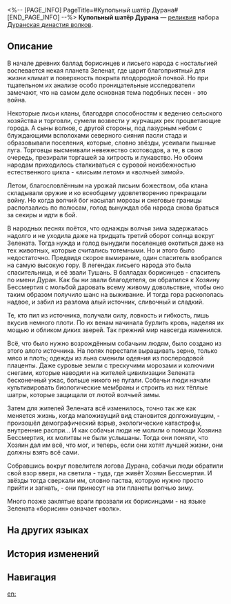 <%-- [PAGE_INFO]
PageTitle=#Купольный шатёр Дурана#
[END_PAGE_INFO] --%>
{{Реликвия Инфобокс
|id          = 63155
|Изображение = Предмет Купольный шатёр Дурана.png
|Набор       = Дуранская династия волков
|Предмет     = Планарная сфера
|Упоминания  = 
}}
{{Описание|Внутри запечатан купольный шатёр борисинцев с Зелената. Помимо невероятной жестокости, борисинцы также славятся по всему космосу разработанными биотехнологиями. Волчата собираются вокруг повелителя логова Дурана и изучают небесные объекты, словно это их межзвёздная паства.}}
'''Купольный шатёр Дурана''' — [[реликвия]] набора [[Дуранская династия волков]].

==Описание==
В начале древних баллад борисинцев и лисьего народа с ностальгией воспевается некая планета Зеленат, где царит благоприятный для жизни климат и поверхность покрыта плодородной почвой. Но при тщательном их анализе особо проницательные исследователи замечают, что на самом деле основная тема подобных песен - это война.

Некоторые лисьи кланы, благодаря способностям к ведению сельского хозяйства и торговли, сумели возвести у журчащих рек процветающие города. А сыны волков, с другой стороны, под лазурным небом с блуждающими всполохами северного сияния пасли стада и образовывали поселения, которые, словно звёзды, усеивали пышные луга. Торговцы высмеивали невежество скотоводов, а те, в свою очередь, презирали торгашей за хитрость и лукавство. Но обоим народам приходилось сталкиваться с суровой неизбежностью естественного цикла - «лисьим летом» и «волчьей зимой».

Летом, благословлённым на урожай лисьим божеством, оба клана складывали оружие и ко всеобщему удовлетворению прекращали войну. Но когда волчий бог насылал морозы и снеговые границы расползались по полюсам, голод вынуждал оба народа снова браться за секиры и идти в бой.

В народных песнях поётся, что однажды волчья зима задержалась надолго и не уходила даже на тридцать третий оборот солнца вокруг Зелената. Тогда нужда и голод вынудили поселенцев охотиться даже на тех животных, которые считались тотемными. Но и этого было недостаточно. Предвидя скорое вымирание, один спаситель взобрался на самую высокую гору. В легендах лисьего народа это была спасительница, и её звали Тушань. В балладах борисинцев - спаситель по имени Дуран. Как бы ни звали благодетеля, он обратился к Хозяину Бессмертия с мольбой даровать всему живому довольствие, чтобы оно таким образом получило шанс на выживание. И тогда гора раскололась надвое, и забил из разлома алый источник, сливочный и сладкий.

Те, кто пил из источника, получали силу, ловкость и гибкость, лишь вкусив немного плоти. По их венам начинала бурлить кровь, наделяя их мощью и обликом диких зверей. Так прежний мир навсегда изменился.

Всё, что было нужно возрождённым собачьим людям, было создано из этого алого источника. На полях перестали выращивать зерно, только мясо и плоть; одежды из льна сменили одеяния из послеродовой плаценты. Даже суровые земли с трескучими морозами и колючими снегами, которые наводили на жителей цивилизации Зелената бесконечный ужас, больше никого не пугали. Собачьи люди начали культивировать биологические мембраны и строить из них тёплые шатры, которые защищали от лютой волчьей зимы.

Затем для жителей Зелената всё изменилось, точно так же как меняется жизнь, когда маложивущий вид становится долгоживущим, - произошёл демографический взрыв, экологические катастрофы, внутренние распри... И как собачьи люди не молили о помощи Хозяина Бессмертия, их молитвы не были услышаны. Тогда они поняли, что Хозяин дал им всё, что мог, и теперь, если они хотят лучшей жизни, они должны взять всё сами.

Собравшись вокруг повелителя логова Дурана, собачьи люди обратили свой взор вверх, на светила - туда, где живёт Хозяин Бессмертия. И звёзды тогда сверкали им, словно паства, которую нужно просто прийти и загнать, - они принесут на эти планеты волчью зиму.

Много позже заклятые враги прозвали их борисинцами - на языке Зелената «борисин» означает «волк».

==На других языках==
{{На других языках
|en   = Duran's Tent of Golden Sky
|zhs  = 都蓝的穹窿金帐
|zht  = 都藍的穹窿金帳
|ja   = {{Rubi|都藍|ドゥーラン}}の{{Rubi|黄金|おうごん}}ドーム
|ko   = 도람의 궁륭 금빛 장막
|es   = Carpa de la bóveda dorada de Duran
|fr   = Tente du ciel doré de Duran
|ru   = Купольный шатёр Дурана
|th   = Duran's Tent of Golden Sky
|vi   = Duran - Lều Mái Vòm Vàng
|de   = Durans Zelt des goldenen Himmels
|id   = Duran's Tent of Golden Sky
|pt   = Tenda de Céus Dourados de Duran
}}

==История изменений==
{{История изменений|3.5}}

==Навигация==
{{Набор Реликвий Навбокс|Дуранская династия волков}}

[[en:]]